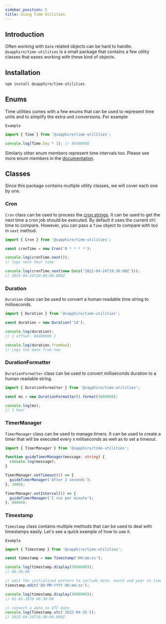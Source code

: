 ```yaml
---
sidebar_position: 5
title: Using Time Utilities
---
```


## Introduction

Often working with `Date` related objects can be hard to handle. `@sapphire/time-utilities` is a small package that
contains a few utility classes that eases working with these kind of objects.

## Installation

```bash npm2yarn2pnpm
npm install @sapphire/time-utilities
```

## Enums

Time utilities comes with a few enums that can be used to represent time units and to simplify the extra unit
conversions. For example

`Example`

```typescript ts2esm2cjs
import { Time } from '@sapphire/time-utilities';

console.log(Time.Day * 1); // 86400000
```

Similarly other enum members represent time intervals too. Please see more enum members in the
[documentation][time-enum].

## Classes

Since this package contains multiple utility classes, we will cover each one by one.

### Cron

`Cron` class can be used to process the [cron strings][cron-strings]. It can be used to get the next time a cron job
should be executed. By default it uses the current `UTC` time to compare. However, you can pass a `Time` object to
compare with too in `next` method.

```typescript ts2esm2cjs
import { Cron } from '@sapphire/time-utilities';

const cronTime = new Cron('0 * * * *');

console.log(cronTime.next());
// logs next hour time

console.log(cronTime.next(new Date('2022-04-24T19:30:00Z')));
// 2022-04-24T20:00:00.000Z
```

### Duration

`Duration` class can be used to convert a human readable time string to milliseconds.

```typescript ts2esm2cjs
import { Duration } from '@sapphire/time-utilities';

const duration = new Duration('1d');

console.log(duration);
// { offset: 86400000 }

console.log(duration.fromNow);
// Logs the date from now
```

### DurationFormatter

`DurationFormatter` class can be used to convert milliseconds duration to a human readable string.

```typescript ts2esm2cjs
import { DurationFormatter } from '@sapphire/time-utilities';

const ms = new DurationFormatter().format(3600000);

console.log(ms);
// 1 hour
```

### TimerManager

`TimerManager` class can be used to manage timers. It can be used to create a timer that will be executed every `X`
milliseconds as well as to set a timeout.

```typescript ts2esm2cjs
import { TimerManager } from '@sapphire/time-utilities';

function guideTimerManager(message: string) {
  console.log(message);
}

TimerManager.setTimeout(() => {
  guideTimerManager('After 2 seconds');
}, 2000);

TimerManager.setInterval(() => {
  guideTimerManager('I run per minute');
}, 60000);
```

### Timestamp

`Timestamp` class contains multiple methods that can be used to deal with timestamps easily. Let's see a quick example
of how to use it.

`Example`

```typescript ts2esm2cjs
import { Timestamp } from '@sapphire/time-utilities';

const timestamp = new Timestamp('HH:mm:ss');

console.log(timestamp.display(3600000));
// 06:30:00

// edit the initialized pattern to include date, month and year in timestamp
timestamp.edit('DD-MM-YYYY HH:mm:ss');

console.log(timestamp.display(3600000));
// 01-01-1970 06:30:00

// convert a date to UTC date
console.log(Timestamp.utc('2022-04-25'));
// 2022-04-24T18:30:00.000Z
```

[cron-strings]: https://en.wikipedia.org/wiki/Cron
[time-enum]: ../../Documentation/api-utilities/@sapphire/time-utilities/enumerations/Time
